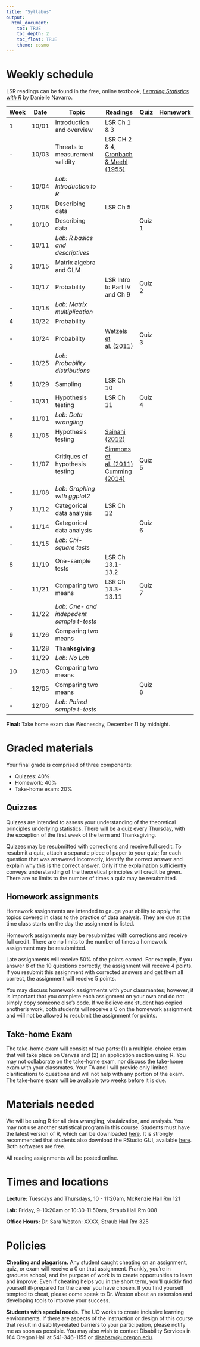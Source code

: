 ```yaml
---
title: "Syllabus"
output: 
  html_document:
    toc: TRUE
    toc_depth: 2
    toc_float: TRUE
    theme: cosmo
---
```


# Weekly schedule

LSR readings can be found in the free, online textbook, [_Learning Statistics with R_](https://learningstatisticswithr-bookdown.netlify.com/index.html) by Danielle Navarro.

| Week | Date  |  Topic                                 |Readings            | Quiz       | Homework    |
-------|-------|----------------------------------------|--------------------|------------|-------------|
| 1    | 10/01 | Introduction and overview              | LSR Ch 1 \& 3      |            |             |
| -    | 10/03 | Threats to measurement validity        | LSR CH 2 \& 4, [Cronbach \& Meehl (1955)](readings/Cronbach_Meehl_1955.pdf)                                    |            |             |
| -    | 10/04 | _Lab: Introduction to R_               |                    |            |             |
| 2    | 10/08 | Describing data                        | LSR Ch 5           |            |             |
| -    | 10/10 | Describing data                        |                    |  Quiz 1    |             |
| -    | 10/11 | _Lab: R basics and descriptives_       |                    |            |             |
| 3    | 10/15 | Matrix algebra and GLM                 |                    |            |             |
| -    | 10/17 | Probability                            | LSR Intro to Part IV and Ch 9           |  Quiz 2    |             |
| -    | 10/18 | _Lab: Matrix multiplication_           |                    |            |             |
| 4    | 10/22 | Probability                            |                    |            |             |
| -    | 10/24 | Probability                            |[Wetzels et al. (2011)](readings/Wetzels_etal_2011.pdf)|  Quiz 3    |             |
| -    | 10/25 | _Lab: Probability distributions_       |                    |            |             |
| 5    | 10/29 | Sampling                               | LSR Ch 10          |            |             |
| -    | 10/31 | Hypothesis testing                     | LSR Ch 11          |  Quiz 4    |             |
| -    | 11/01 | _Lab: Data wrangling_                  |                    |            |             |
| 6    | 11/05 | Hypothesis testing                     | [Sainani (2012)](readings/Sainani_2012.pdf) |            |             |
| -    | 11/07 | Critiques of hypothesis testing        | [Simmons et al. (2011)](readings/Simmons_etal_2011.pdf) [Cumming (2014)](readings/Cumming_2014.pdf)                                           |  Quiz 5    |             |
| -    | 11/08 | _Lab: Graphing with ggplot2_           |                    |                      |            |             |
| 7    | 11/12 | Categorical data analysis              | LSR Ch 12          |            |             |
| -    | 11/14 | Categorical data analysis              |                    |  Quiz 6    |             |
| -    | 11/15 | _Lab: Chi-square tests_                |                    |            |             |
| 8    | 11/19 | One-sample tests                       | LSR Ch 13.1-13.2   |            |             |
| -    | 11/21 | Comparing two means                    | LSR Ch 13.3-13.11  |  Quiz 7    |             |
| -    | 11/22 | _Lab: One- and indepedent sample t-tests_  |                    |            |             |
| 9    | 11/26 | Comparing two means                    |                    |            |             |
| -    | 11/28 | __Thanksgiving__                       |                    |            |             |
| -    | 11/29 | _Lab: No Lab_                          |                    |            |             |
| 10   | 12/03 | Comparing two means                    |                    |            |             |
| -    | 12/05 | Comparing two means                    |                    |  Quiz 8    |             |
| -    | 12/06 | _Lab: Paired sample t-tests_           |                    |            |             |

**Final:** Take home exam due Wednesday, December 11 by midnight.

# Graded materials

Your final grade is comprised of three components:

  - Quizzes: 40\% 
  - Homework: 40\% 
  - Take-home exam: 20\% 

## Quizzes

Quizzes are intended to assess your understanding of the theoretical principles underlying statistics. There will be a quiz every Thursday, with the exception of the first week of the term and Thanksgiving. 

Quizzes may be resubmitted with corrections and receive full credit. To resubmit a quiz, attach a separate piece of paper to your quiz; for each question that was answered incorrectly, identify the correct answer and explain why this is the correct answer. Only if the explaination sufficiently conveys understanding of the theoretical principles will credit be given. There are no limits to the number of times a quiz may be resubmitted.

## Homework assignments

Homework assignments are intended to gauge your ability to apply the topics covered in class to the practice of data analysis. They are due at the time class starts on the day the assignment is listed.  

Homework assignments may be resubmitted with corrections and receive full credit. There are no limits to the number of times a homework assignment may be resubmitted. 

Late assignments will receive 50\% of the points earned. For example, if you answer 8 of the 10 questions correctly, the assignment will receive 4 points. If you resubmit this assignment with corrected answers and get them all correct, the assignment will receive 5 points.

You may discuss homework assignments with your classmantes; however, it is important that you complete each assignment on your own and do not simply copy someone else's code. If we believe one student has copied another's work, both students will receive a 0 on the homework assignment and will not be allowed to resubmit the assignment for points. 

## Take-home Exam

The take-home exam will consist of two parts: (1) a multiple-choice exam that will take place on Canvas and (2) an application section using R. You may not collaborate on the take-home exam, nor discuss the take-home exam with your classmates. Your TA and I will provide only limited clarifications to questions and will not help with any portion of the exam. The take-home exam will be available two weeks before it is due.

# Materials needed

We will be using R for all data wrangling, visulaization, and analysis. You may not use another statistical program in this course.
Students must have the latest version of R, which can be downloaded [here](https://ftp.osuosl.org/pub/cran/). It is strongly recommended that students also download the RStudio GUI, available [here](https://www.rstudio.com/products/rstudio/download/#download). Both softwares are free. 

All reading assignments will be posted online. 

# Times and locations

**Lecture:** Tuesdays and Thursdays, 10 - 11:20am, McKenzie Hall Rm 121 

**Lab:** Friday, 9-10:20am or 10:30-11:50am, Straub Hall Rm 008

**Office Hours:** 
Dr. Sara Weston: XXXX, Straub Hall Rm 325

# Policies

**Cheating and plagarism.** Any student caught cheating on an assignment, quiz, or exam will receive a 0 on that assignment. Frankly, you're in graduate school, and the purpose of work is to create opportunities to learn and improve. Even if cheating helps you in the short term, you'll quickly find yourself ill-prepared for the career you have chosen. If you find yourself tempted to cheat, please come speak to Dr. Weston about an extension and developing tools to improve your success. 

**Students with special needs.** The UO works to create inclusive learning environments. If there are aspects of the instruction or design of this course that result in disability-related barriers to your participation, please notify me as soon as possible. You may also wish to contact Disability Services in 164 Oregon Hall at 541-346-1155 or [disabsrv@uoregon.edu](mailto:disabsrv@uoregon.edu).